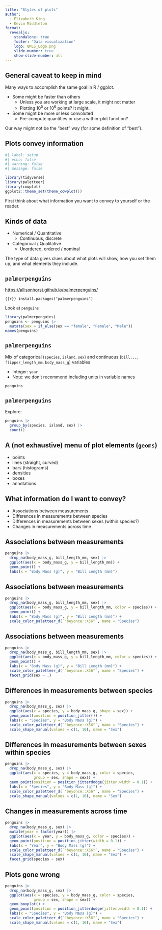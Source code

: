 ```yaml
---
title: "Styles of plots"
author:
  - Elizabeth King
  - Kevin Middleton
format:
  revealjs:
    standalone: true
    footer: "Data visualization"
    logo: QMLS_Logo.png
    slide-number: true
    show-slide-number: all
---
```


## General caveat to keep in mind

Many ways to accomplish the same goal in R / ggplot.

- Some might be faster than others
  - Unless you are working at large scale, it might not matter
  - Plotting 10^5^ or 10^6^ points? It might.
- Some might be more or less convoluted
  - Pre-compute quantities or use a within-plot function?

Our way might not be the "best" way (for some definition of "best").

## Plots convey information

```r
#| label: setup
#| echo: false
#| warning: false
#| message: false

library(tidyverse)
library(paletteer)
library(cowplot)
ggplot2::theme_set(theme_cowplot())
```

First think about what information you want to convey to yourself or the reader.

## Kinds of data

- Numerical / Quantitative
  - Continuous, discrete
- Categorical / Qualitative
  - Unordered, ordered / nominal

The type of data gives clues about what plots will show, how you set them up, and what elements they include.

## `palmerpenguins`

[https://allisonhorst.github.io/palmerpenguins/](https://allisonhorst.github.io/palmerpenguins/)

```{{r}}
install.packages("palmerpenguins")
```

Look at `penguins`

```r
library(palmerpenguins)
penguins <- penguins |> 
  mutate(sex = if_else(sex == "female", "Female", "Male"))
names(penguins)
```

## `palmerpenguins` {.smaller}

Mix of categorical (`species`, `island`, `sex`) and continuous (`bill...`, `flipper_length_mm`, `body_mass_g`) variables

- Integer: `year`
- Note: we don't recommend including units in variable names

```r
penguins
```

## `palmerpenguins`

Explore:

```r
penguins |> 
  group_by(species, island, sex) |> 
  count()
```

## A (not exhaustive) menu of plot elements (`geoms`)

- points
- lines (straight, curved)
- bars (histograms)
- densities
- boxes
- annotations

## What information do I want to convey?

- Associations between measurements
- Differences in measurements between species
- Differences in measurements between sexes (within species?)
- Changes in measurements across time

## Associations between measurements

```r
penguins |> 
  drop_na(body_mass_g, bill_length_mm, sex) |> 
  ggplot(aes(x = body_mass_g, y = bill_length_mm)) +
  geom_point() +
  labs(x = "Body Mass (g)", y = "Bill Length (mm)")
```

## Associations between measurements

```r
penguins |> 
  drop_na(body_mass_g, bill_length_mm, sex) |> 
  ggplot(aes(x = body_mass_g, y = bill_length_mm, color = species)) +
  geom_point() +
  labs(x = "Body Mass (g)", y = "Bill Length (mm)") +
  scale_color_paletteer_d(`"beyonce::X56"`, name = "Species")
```

## Associations between measurements

```r
penguins |> 
  drop_na(body_mass_g, bill_length_mm, sex) |> 
  ggplot(aes(x = body_mass_g, y = bill_length_mm, color = species)) +
  geom_point() +
  labs(x = "Body Mass (g)", y = "Bill Length (mm)") +
  scale_color_paletteer_d(`"beyonce::X56"`, name = "Species") +
  facet_grid(sex ~ .)
```

## Differences in measurements between species

```r
penguins |> 
  drop_na(body_mass_g, sex) |> 
  ggplot(aes(x = species, y = body_mass_g, shape = sex)) +
  geom_point(position = position_jitter()) +
  labs(x = "Species", y = "Body Mass (g)") +
  scale_color_paletteer_d(`"beyonce::X56"`, name = "Species") +
  scale_shape_manual(values = c(1, 16), name = "Sex")
```

## Differences in measurements between sexes within species

```r
penguins |> 
  drop_na(body_mass_g, sex) |> 
  ggplot(aes(x = species, y = body_mass_g, color = species,
             group = sex, shape = sex)) +
  geom_point(position = position_jitterdodge(jitter.width = 0.1)) +
  labs(x = "Species", y = "Body Mass (g)") +
  scale_color_paletteer_d(`"beyonce::X56"`, name = "Species") +
  scale_shape_manual(values = c(1, 16), name = "Sex")
```

## Changes in measurements across time

```r
penguins |> 
  drop_na(body_mass_g, sex) |> 
  mutate(year = factor(year)) |> 
  ggplot(aes(x = year, y = body_mass_g, color = species)) +
  geom_point(position = position_jitter(width = 0.1)) +
  labs(x = "Year", y = "Body Mass (g)") +
  scale_color_paletteer_d(`"beyonce::X56"`, name = "Species") +
  scale_shape_manual(values = c(1, 16), name = "Sex") +
  facet_grid(species ~ sex)
```

## Plots gone wrong

```r
penguins |> 
  drop_na(body_mass_g, sex) |> 
  ggplot(aes(x = species, y = body_mass_g, color = species,
             group = sex, shape = sex)) +
  geom_boxplot() +
  geom_point(position = position_jitterdodge(jitter.width = 0.1)) +
  labs(x = "Species", y = "Body Mass (g)") +
  scale_color_paletteer_d(`"beyonce::X56"`, name = "Species") +
  scale_shape_manual(values = c(1, 16), name = "Sex")
```

